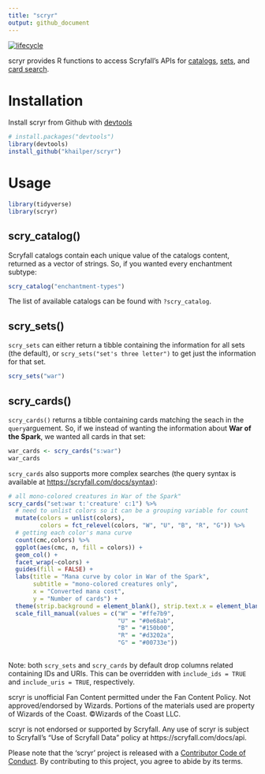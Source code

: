 ```yaml
---
title: "scryr"
output: github_document
---
```


[![lifecycle](https://img.shields.io/badge/lifecycle-experimental-orange.svg)](https://www.tidyverse.org/lifecycle/#experimental)

scryr provides R functions to access Scryfall's APIs for 
[catalogs](https://scryfall.com/docs/api/catalogs), 
[sets](https://scryfall.com/docs/api/sets), and 
[card search](https://scryfall.com/docs/api/cards/search).

# Installation

Install scryr from Github with 
[devtools](https://cran.r-project.org/web/packages/devtools/index.html)

```r
# install.packages("devtools")
library(devtools)
install_github("khailper/scryr")
```

# Usage
```r
library(tidyverse)
library(scryr)
```
## scry_catalog()
Scryfall catalogs contain each unique value of the catalogs content, returned as
a vector of strings. So, if you wanted every enchantment subtype:
```r
scry_catalog("enchantment-types")
```

The list of available catalogs can be found with `?scry_catalog`.

## scry_sets()
`scry_sets` can either return a tibble containing the information for all sets
(the default), or `scry_sets("set's three letter")` to get just the information
for that set.
```r
scry_sets("war")
```

## scry_cards()
`scry_cards()` returns a tibble containing cards matching the seach in the 
`query`arguement. So, if we instead of wanting the information about **War of 
the Spark**, we wanted all cards in that set:
```r
war_cards <- scry_cards("s:war")
war_cards
```

`scry_cards` also supports more complex searches (the query syntax is available 
at [https://scryfall.com/docs/syntax](https://scryfall.com/docs/syntax)):
```r
# all mono-colored creatures in War of the Spark"
scry_cards("set:war t:'creature' c:1") %>% 
  # need to unlist colors so it can be a grouping variable for count
  mutate(colors = unlist(colors),
         colors = fct_relevel(colors, "W", "U", "B", "R", "G")) %>% 
  # getting each color's mana curve
  count(cmc,colors) %>% 
  ggplot(aes(cmc, n, fill = colors)) +
  geom_col() +
  facet_wrap(~colors) + 
  guides(fill = FALSE) + 
  labs(title = "Mana curve by color in War of the Spark",
       subtitle = "mono-colored creatures only",
       x = "Converted mana cost", 
       y = "Number of cards") +
  theme(strip.background = element_blank(), strip.text.x = element_blank()) +
  scale_fill_manual(values = c("W" = "#ffe7b9",
                               "U" = "#0e68ab",
                               "B" = "#150b00",
                               "R" = "#d3202a",
                               "G" = "#00733e"))
  
```


Note: both `scry_sets` and `scry_cards` by default drop columns related 
containing IDs and URIs. This can be overridden with `include_ids = TRUE` and
`include_uris = TRUE`, respectively.

scryr is unofficial Fan Content permitted under the Fan Content Policy. 
Not approved/endorsed by Wizards. Portions of the materials used are property of
Wizards of the Coast. ©Wizards of the Coast LLC.

scryr is not endorsed or supported by Scryfall. Any use of scryr is subject to 
Scryfall's "Use of Scryfall Data" policy at https://scryfall.com/docs/api.

Please note that the 'scryr' project is released with a
[Contributor Code of Conduct](.github/CODE_OF_CONDUCT.md).
By contributing to this project, you agree to abide by its terms.
